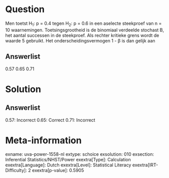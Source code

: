 Question
========

Men toetst H~1~: p = 0.4 tegen H~2~: p = 0.6 in een aselecte steekproef
van n = 10 waarnemingen. Toetsingsgrootheid is de binomiaal verdeelde
stochast B, het aantal successen in de steekproef. Als rechter kritieke
grens wordt de waarde 5 gebruikt. Het onderscheidingsvermogen 1 - β is
dan gelijk aan

Answerlist
----------

0.57
0.65
0.71

Solution
========

Answerlist
----------

0.57: Incorrect
0.65: Correct
0.71: Incorrect

Meta-information
================
exname: uva-power-1558-nl
extype: schoice
exsolution: 010
exsection: Inferential Statistics/NHST/Power
exextra[Type]: Calculation
exextra[Language]: Dutch
exextra[Level]: Statistical Literacy
exextra[IRT-Difficulty]: 2
exextra[p-value]: 0.5905
